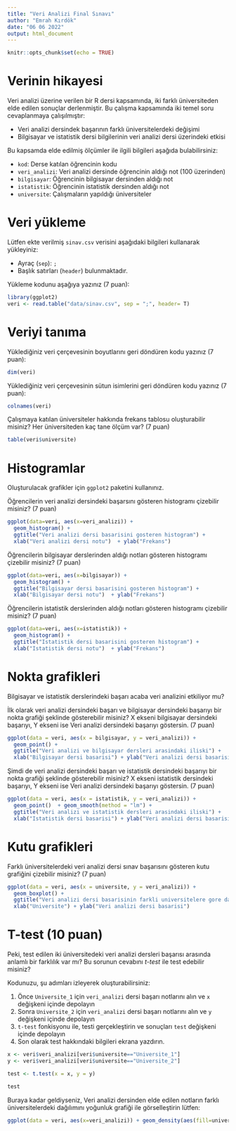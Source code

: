 ```yaml
---
title: "Veri Analizi Final Sınavı"
author: "Emrah Kırdök"
date: "06 06 2022"
output: html_document
---
```


```r
knitr::opts_chunk$set(echo = TRUE)
```

# Verinin hikayesi

Veri analizi üzerine verilen bir R dersi kapsamında, iki farklı üniversiteden elde edilen sonuçlar derlenmiştir. Bu çalışma kapsamında iki temel soru cevaplanmaya çalışılmıştır:

+ Veri analizi dersindek başarının farklı üniversitelerdeki değişimi
+ Bilgisayar ve istatistik dersi bilgilerinin veri analizi dersi üzerindeki etkisi

Bu kapsamda elde edilmiş ölçümler ile ilgili bilgileri aşağıda bulabilirsiniz:

+ `kod`: Derse katılan öğrencinin kodu
+ `veri_analizi`: Veri analizi dersinde öğrencinin aldığı not (100 üzerinden)
+ `bilgisayar`: Öğrencinin bilgisayar dersinden aldığı not
+ `istatistik`: Öğrencinin istatistik dersinden aldığı not
+ `universite`: Çalışmaların yapıldığı üniversiteler

# Veri yükleme

Lütfen ekte verilmiş `sinav.csv` verisini aşağıdaki bilgileri kullanarak yükleyiniz:

+ Ayraç (`sep`): `;`
+ Başlık satırları (`header`) bulunmaktadır.

Yükleme kodunu aşağıya yazınız (7 puan):

```r
library(ggplot2)
veri <- read.table("data/sinav.csv", sep = ";", header= T)
```

# Veriyi tanıma

Yüklediğiniz veri çerçevesinin boyutlarını geri döndüren kodu yazınız (7 puan):

```r
dim(veri)
```

Yüklediğiniz veri çerçevesinin sütun isimlerini geri döndüren kodu yazınız (7 puan):

```r
colnames(veri)
```


Çalışmaya katılan üniversiteler hakkında frekans tablosu oluşturabilir misiniz? Her üniversiteden kaç tane ölçüm var? (7 puan)

```r
table(veri$universite)
```


# Histogramlar

Oluşturulacak grafikler için `ggplot2` paketini kullanınız.

Öğrencilerin veri analizi dersindeki başarsını gösteren histogramı çizebilir misiniz? (7 puan)

```r
ggplot(data=veri, aes(x=veri_analizi)) + 
  geom_histogram() + 
  ggtitle("Veri analizi dersi basarisini gosteren histogram") + 
  xlab("Veri analizi dersi notu")  + ylab("Frekans")
```


Öğrencilerin bilgisayar derslerinden aldığı notları gösteren histogramı çizebilir misiniz? (7 puan)


```r
ggplot(data=veri, aes(x=bilgisayar)) + 
  geom_histogram() + 
  ggtitle("Bilgisayar dersi basarisini gosteren histogram") + 
  xlab("Bilgisayar dersi notu")  + ylab("Frekans")
```

Öğrencilerin istatistik derslerinden aldığı notları gösteren histogramı çizebilir misiniz? (7 puan)

```r
ggplot(data=veri, aes(x=istatistik)) + 
  geom_histogram() + 
  ggtitle("Istatistik dersi basarisini gosteren histogram") + 
  xlab("Istatistik dersi notu")  + ylab("Frekans")
```

# Nokta grafikleri

Bilgisayar ve istatistik derslerindeki başarı acaba veri analizini etkiliyor mu? 

İlk olarak veri analizi dersindeki başarı ve bilgisayar dersindeki başarıyı bir nokta grafiği şeklinde gösterebilir misiniz? X ekseni bilgisayar dersindeki başarıyı, Y ekseni ise Veri analizi dersindeki başarıyı göstersin. (7 puan)

```r
ggplot(data = veri, aes(x = bilgisayar, y = veri_analizi)) + 
  geom_point() + 
  ggtitle("Veri analizi ve bilgisayar dersleri arasindaki iliski") + 
  xlab("Bilgisayar dersi basarisi") + ylab("Veri analizi dersi basarisi")
```


Şimdi de veri analizi dersindeki başarı ve istatistik dersindeki başarıyı bir nokta grafiği şeklinde gösterebilir misiniz? X ekseni istatistik dersindeki başarıyı, Y ekseni ise Veri analizi dersindeki başarıyı göstersin. (7 puan)

```r
ggplot(data = veri, aes(x = istatistik, y = veri_analizi)) + 
  geom_point()  + geom_smooth(method = "lm") +
  ggtitle("Veri analizi ve istatistik dersleri arasindaki iliski") + 
  xlab("Istatistik dersi basarisi") + ylab("Veri analizi dersi basarisi")
```

# Kutu grafikleri

Farklı üniversitelerdeki veri analizi dersi sınav başarısını gösteren kutu grafiğini çizebilir misiniz? (7 puan)

```r
ggplot(data = veri, aes(x = universite, y = veri_analizi)) + 
  geom_boxplot() + 
  ggtitle("Veri analizi dersi basarisinin farkli universitelere gore dagilimi") + 
  xlab("Universite") + ylab("Veri analizi dersi basarisi")
```


# T-test (10 puan)

Peki, test edilen iki üniversitedeki veri analizi dersleri başarısı arasında anlamlı bir farklılık var mı? Bu sorunun cevabını *t-test* ile test edebilir misiniz?

Kodunuzu, şu adımları izleyerek oluşturabilirsiniz:

1. Önce `Universite_1` için `veri_analizi` dersi başarı notlarını alın ve `x` değişkeni içinde depolayın
2. Sonra `Universite_2` için `veri_analizi` dersi başarı notlarını alın ve `y` değişkeni içinde depolayın
3. `t-test` fonkisyonu ile, testi gerçekleştirin ve sonuçları `test` değişkeni içinde depolayın
4. Son olarak test hakkındaki bilgileri ekrana yazdırın.


```r
x <- veri$veri_analizi[veri$universite=="Universite_1"]
y <- veri$veri_analizi[veri$universite=="Universite_2"]

test <- t.test(x = x, y = y)

test
```


Buraya kadar geldiyseniz, Veri analizi dersinden elde edilen notların farklı üniversitelerdeki dağılımını yoğunluk grafiği ile görselleştirin lütfen:

```r
ggplot(data = veri, aes(x=veri_analizi)) + geom_density(aes(fill=universite))
```

